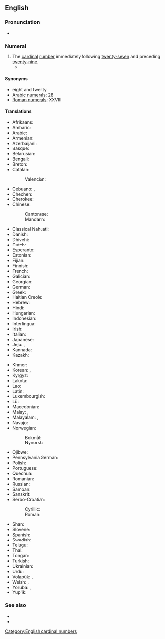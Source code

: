 ==English==
{{number box|en|28}}

===Pronunciation===
* {{IPA|en|/ˌtwɛntiˈeɪt/}}

===Numeral===
{{head|en|numeral}}

# The [[cardinal]] [[number]] immediately following [[twenty-seven]] and preceding [[twenty-nine]].
#* {{quote-book|1=en|year=1981|author=William Irwin Thompson|authorlink=William Irwin Thompson|title=The Time Falling Bodies Take to Light: Mythology, Sexuality and the Origins of Culture|publisher=Rider/Hutchinson & Co.|location=London|page=217|passage=The lunar quality of Osiris's body is emphasized by his age of '''twenty-eight''', the number of the phases of the moon.}}

====Synonyms====
* eight and twenty
* [[w:Arabic numerals|Arabic numerals]]: 28
* [[w:Roman numerals|Roman numerals]]: XXVIII

====Translations====
{{trans-top|number}}
* Afrikaans: {{t+|af|agt-en-twintig}}
* Amharic: {{t|am|ሃያ ስምንት}}
* Arabic: {{t|ar|ثَمَانِيَة وَعِشْرُون|tr=ṯamāniya wa-ʿišrūn}}
* Armenian: {{t+|hy|քսանութ}}
* Azerbaijani: {{t+|az|iyirmi səkkiz}}
* Basque: {{t+|eu|hogeita zortzi}}
* Belarusian: {{t|be|два́ццаць во́сем}}
* Bengali: {{t|bn|আঠাশ}}
* Breton: {{t|br|eizh-warn-ugent}}
* Catalan: {{t+|ca|vint-i-vuit}}
*: Valencian: {{t+|ca|vint-i-huit}}
* Cebuano: {{t|ceb|kawhaa'g walo}}, {{t|ceb|baynete otso}}
* Chechen: {{t|ce|ткъе бархӏ}}
* Cherokee: {{t|chr|ᏔᎵᏍᎪ ᏧᏁᎳ}}
* Chinese:
*: Cantonese: {{t|yue|二十八|tr=ji6 sap6 baat3}}
*: Mandarin: {{t+|cmn|二十八|tr=èrshíbā}}
* Classical Nahuatl: {{t|nci|cempōhualli onchicuēyi}}
* Danish: {{t|da|otteogtyve}}
* Dhivehi: {{t|dv|އަށާވީސް}}
* Dutch: {{t+|nl|achtentwintig}}
* Esperanto: {{t|eo|dudek ok}}
* Estonian: {{t+|et|kakskümmend kaheksa}}
* Fijian: {{t|fj|ruasagavulu ka walu}}
* Finnish: {{t|fi|kaksikymmentäkahdeksan}}
* French: {{t+|fr|vingt-huit|m}}
* Galician: {{t+|gl|vinte e oito}}
* Georgian: {{t|ka|ოცდარვა}}
* German: {{t+|de|achtundzwanzig}}
* Greek: {{t|el|είκοσι-οκτώ}}
* Haitian Creole: {{t|ht|ventuit}}
* Hebrew: {{t|he|עשרים־ושמנה|tr=esrím və-shmoná}}
* Hindi: {{t+|hi|अट्ठाईस}}
* Hungarian: {{t+|hu|huszonnyolc}}
* Indonesian: {{t|id|dua puluh delapan}}
* Interlingua: {{t|ia|vinti-octo}}
* Irish: {{t|ga|fiche a hocht}}
* Italian: {{t+|it|ventotto}}
* Japanese: {{t|ja|二十八|tr=nijūhachi}}
* Jeju: {{t|jje|스물ᄋᆢᄃᆞᆸ}}, {{t|jje|이십팔}}
* Kannada: {{t|kn|ಇಪ್ಪತ್ತೆಂಟು}}
* Kazakh: {{t|kk|жиырма сегіз}}
{{trans-mid}}
* Khmer: {{t|km|ម្ភៃ​ប្រាំបី|tr=mpʰey pram bəy}}
* Korean: {{t|ko|스물여덟}}, {{t+|ko|이십팔}}
* Kyrgyz: {{t|ky|жыйырма сегиз}}
* Lakota: {{t|lkt|wikčémna núŋpa aké šaglóǧaŋ}}
* Lao: {{t|lo|ຊາວແປດ}}
* Latin: {{t|la|duodetriginta}}
* Luxembourgish: {{t|lb|aachtanzwanzeg}}
* Lü: {{t|khb|ᦌᦱᧁᦶᦔᧆᧈ}}
* Macedonian: {{t|mk|два́есет и о́сум}}
* Malay: {{t|ms|dua puluh lapan}}, {{t|ms|lapan likur}}
* Malayalam: {{t|ml|ഇരുപത്തെട്ട്}}, {{t|ml|ഇരുപത്തിയെട്ട്}}
* Navajo: {{t|nv|naadįįtseebíí}}
* Norwegian:
*: Bokmål: {{t|no|tjueåtte}}
*: Nynorsk: {{t|nn|tjueåtte}}
* Ojibwe: {{t|oj|niishtana-ashi-nishwaaswi}}
* Pennsylvania German: {{t|pdc|acht un zwansich}}
* Polish: {{t|pl|dwadzieścia osiem}}
* Portuguese: {{t+|pt|vinte e oito|m}}
* Quechua: {{t|qu|iskay chunka pusaqniyuq}}
* Romanian: {{t|ro|douăzeci și opt}}
* Russian: {{t+|ru|два́дцать во́семь}}
* Samoan: {{t|sm|luasefulu valu}}
* Sanskrit: {{t+|sa|अष्टाविंशति|f}}
* Serbo-Croatian:
*: Cyrillic: {{t|sh|двадесет и осам}}
*: Roman: {{t|sh|dvadeset i osam}}
* Shan: {{t|shn|သၢဝ်းပႅတ်ႇ}}
* Slovene: {{t|sl|osemindvajset}}
* Spanish: {{t+|es|veintiocho}}
* Swedish: {{t+|sv|tjugoåtta}}
* Telugu: {{t|te|ఇరవై ఎనిమిది}}
* Thai: {{t|th|ยี่สิบแปด}}
* Tongan: {{t|to|uofulu mā valu}}
* Turkish: {{t+|tr|yirmi sekiz}}
* Ukrainian: {{t|uk|два́дцять ві́сім}}
* Urdu: {{t+|ur|اٹھائیس|tr=aṭṭhāīs}}
* Volapük: {{t|vo|teldegjöl}}, {{t|vo|telsejöl}} {{qualifier|older term|obsolete}}
* Welsh: {{t|cy|wyth ar hugain}} {{qualifier|vigesimal, traditional}}, {{t|cy|dau ddeg wyth}} {{qualifier|decimal}}
* Yoruba: {{t|yo|èjìdínlọ́gbọ̀n}}, {{t|yo|eéjìdínlọ́gbọ̀n}}
* Yup'ik: {{t|esu|yuinaq pingayunlegen}}
{{trans-bottom}}

===See also===
* {{l|en|twenty-seven}}
* {{l|en|twenty-nine}}

[[Category:English cardinal numbers]]